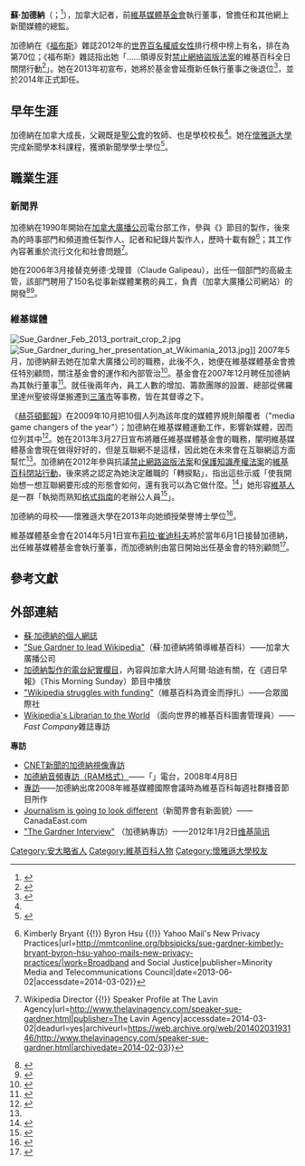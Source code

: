 {{Infobox person
|name        = 蘇·加德納<br />Sue Gardner
|image       = Sue Gardner (40471084743).jpg
|caption     = 2019年的加德納
|image_size  = 
|occupation  =
| birth_date = {{birth date and age|1967|5|11|mf=yes}}
| birth_place = {{BRB}}[[布里奇敦|橋鎮]]
| residence={{USA}}[[加利福尼亞州|加利福尼亞州]][[三藩市|三藩市]]
| nationality = {{CAN}}
| alma_mater  = [[懷雅遜大學|懷雅遜大學]]
| title = [[維基媒體基金會|維基媒體基金會]]執行董事（2007—2014）
}}
'''蘇·加德納'''（{{lang-en|Sue Gardner}}；{{bd|1967年|5月11日}}<ref>{{cite web|url=http://suegardner.org/about/|title=Sue Gardner's Blog|accessdate=25 February 2012|archive-date=2012-07-02|archive-url=https://www.webcitation.org/68rVuWQgi?url=http://suegardner.org/about/|dead-url=yes}}</ref>），加拿大記者，前[[維基媒體基金會|維基媒體基金會]]執行董事，曾擔任{{en-link|CBC.ca|CBC.ca|加拿大廣播公司網站}}和其他網上新聞媒體的總監。

加德納在《[[福布斯|福布斯]]》雜誌2012年的[[世界百名權威女性|世界百名權威女性]]排行榜中榜上有名，排在為第70位；《福布斯》雜誌指出她「……領導反對[[禁止網絡盜版法案|禁止網絡盜版法案]]的維基百科全日關閉行動<ref>{{cite web|title=Sue Gardner|url=http://www.forbes.com/profile/sue-gardner/|publisher=Forbes|accessdate=2014-03-02|archive-date=2016-09-27|archive-url=https://web.archive.org/web/20160927125544/http://www.forbes.com/profile/sue-gardner/|dead-url=no}}</ref>」。她在2013年初宣布，她將於基金會延攬新任執行董事之後退位<ref name="Wikimedia Foundation">{{cite web | url=http://blog.wikimedia.org/2013/03/27/sue-gardner-departure-announcement/ | title=Please read: an announcement from Wikimedia Foundation ED Sue Gardner | work=Wikimedia Blog | date=27 March 2013 | accessdate=29 March 2013 | archive-date=2013-03-30 | archive-url=https://web.archive.org/web/20130330093918/http://blog.wikimedia.org/2013/03/27/sue-gardner-departure-announcement/ | dead-url=no }}</ref>，並於2014年正式卸任。

== 早年生涯 ==
加德納在加拿大{{en-link|霍普港 (安大略省)|Port Hope, Ontario|安大略省霍普港}}成長，父親既是[[加拿大聖公會|聖公會]]的牧師、也是學校校長<ref name="Globe and Mail"/>。她在[[懷雅遜大學|懷雅遜大學]]完成新聞學本科課程，獲頒新聞學學士學位<ref name="Globe and Mail">{{cite news|author=Olivia Stren|title=Wikipedians do it for love. Really|url=http://www.theglobeandmail.com/news/technology/wikipedians-do-it-for-love-really/article1652015/|accessdate=2014-03-02|newspaper=Globe and Mail|date=July 26, 2010|archive-date=2011-12-30|archive-url=https://web.archive.org/web/20111230155940/http://www.theglobeandmail.com/news/technology/wikipedians-do-it-for-love-really/article1652015/|dead-url=no}}</ref>。

== 職業生涯 ==
=== 新聞界 ===
加德納在1990年開始在[[加拿大廣播公司|加拿大廣播公司]]電台部工作，參與《{{en-link|事發當時|As It Happens}}》節目的製作，後來為{{en-link|加國一台|CBC Radio One|加拿大廣播公司電台}}的時事部門和{{en-link|國際新聞世界|Newsworld International}}頻道擔任製作人、記者和紀錄片製作人，歷時十載有餘<ref>{{cite web|title=Sue Gardner {{!}} Kimberly Bryant {{!}} Byron Hsu {{!}} Yahoo Mail's New Privacy Practices|url=http://mmtconline.org/bbsjpicks/sue-gardner-kimberly-bryant-byron-hsu-yahoo-mails-new-privacy-practices/|work=Broadband and Social Justice|publisher=Minority Media and Telecommunications Council|date=2013-06-02|accessdate=2014-03-02}}</ref>；其工作內容著重於流行文化和社會問題<ref>{{cite web|title=Sue Gardner {{!}} Wikipedia Director {{!}} Speaker Profile at The Lavin Agency|url=http://www.thelavinagency.com/speaker-sue-gardner.html|publisher=The Lavin Agency|accessdate=2014-03-02|deadurl=yes|archiveurl=https://web.archive.org/web/20140203193146/http://www.thelavinagency.com/speaker-sue-gardner.html|archivedate=2014-02-03}}</ref>。

她在2006年3月接替克勞德·戈理普（Claude Galipeau），出任一個部門的高級主管，該部門聘用了150名從事新媒體業務的員工，負責{{en-link|CBC.ca|CBC.ca}}（加拿大廣播公司網站）的開發<ref>{{cite web|author=Tara Perkins|title=CBC clicks online|url=http://www.friends.ca/News/Friends_News/archives/articles07190602.asp|work=2006-07-19|publisher=Toronto Star|accessdate=2014-03-02|deadurl=yes|archiveurl=https://web.archive.org/web/20061004053033/http://www.friends.ca/News/Friends_News/archives/articles07190602.asp|archivedate=2006-10-04}}</ref><ref>{{cite web|title=Does CBC.ca run itself?|url=http://www.theteamakers.com/2006/03/02/does-cbcca-run-itself/|publisher=The Tea Makers|date=2006-03-02|accessdate=2014-03-02|archive-date=2015-05-31|archive-url=https://web.archive.org/web/20150531120909/http://www.theteamakers.com/2006/03/02/does-cbcca-run-itself|dead-url=no}}</ref>。

=== 維基媒體 ===
[[File:Sue_Gardner_Feb_2013_portrait_crop_2.jpg|thumb]]
[[File:Sue_Gardner_during_her_presentation_at_Wikimania_2013.jpg|thumb]]]]
2007年5月，加德納辭去她在加拿大廣播公司的職務，此後不久，她便在維基媒體基金會擔任特別顧問，關注基金會的運作和內部管治<ref name="advisor">{{cite news|url=http://wikimediafoundation.org/wiki/Press_releases/New_Consultant_and_Special_Advisor_to_the_Wikimedia_Board_of_Trustees|title=Wikimedia Foundation press release|date=2007-06-27|accessdate=2014-03-02|archive-date=2017-09-19|archive-url=https://web.archive.org/web/20170919171249/https://wikimediafoundation.org/wiki/Press_releases/New_Consultant_and_Special_Advisor_to_the_Wikimedia_Board_of_Trustees|dead-url=no}}</ref>。基金會在2007年12月聘任加德納為其執行董事<ref name="ed">{{cite news|url=http://wikimediafoundation.org/wiki/Press_releases/Sue_Gardner|title="Sue Gardner Hired as Executive Director"|work=Wikimedia Foundation press release|date=2007-12-03|accessdate=2014-03-02|archive-date=2017-09-19|archive-url=https://web.archive.org/web/20170919175609/https://wikimediafoundation.org/wiki/Press_releases/Sue_Gardner|dead-url=no}}</ref>。就任後兩年內，員工人數的增加、籌款團隊的設置、總部從佛羅里達州聖彼得堡搬遷到[[三藩市|三藩市]]等事務，皆在其督導之下。

《[[赫芬頓郵報|赫芬頓郵報]]》在2009年10月把10個人列為該年度的媒體界規則顛覆者（"media game changers of the year"）；加德納在維基媒體運動工作，影響新媒體，因而位列其中<ref name="huffpost">{{cite news|url=http://www.huffingtonpost.com/2009/10/29/huffpost-game-changers-wh_n_337129.html?slidenumber=IYkFqRf71RU%3D#slide_image|title=Game Changers: Who Is The Ultimate Game Changer In Media? – Sue Gardner|publisher=The Huffington Post|date=2010-03-18|accessdate=2014-03-02|archive-date=2016-08-11|archive-url=https://web.archive.org/web/20160811195903/http://www.huffingtonpost.com/2009/10/29/huffpost-game-changers-wh_n_337129.html?slidenumber=IYkFqRf71RU%3D#slide_image|dead-url=no}}</ref>。她在2013年3月27日宣布將離任維基媒體基金會的職務，闡明維基媒體基金會現在做得好好的，但是互聯網不是這樣，因此她在未來會在互聯網這方面幫忙<ref name="Wikimedia Foundation"/>。加德納在2012年參與抗議[[禁止網路盜版法案|禁止網路盜版法案]]和[[保護知識產權法案|保護知識產權法案]]的[[反SOPA和PIPA抗議|維基百科閉站行動]]，後來將之認定為她決定離職的「轉捩點」，指出這些示威「使我開始想一想互聯網要形成的形態會如何，還有我可以為它做什麼。<ref>{{cite news |author=Amy Chozick |coauthors= |title=Leader of Foundation Behind Wikipedia to Step Down |url=http://query.nytimes.com/gst/fullpage.html?res=9D07E7D7173DF93BA15750C0A9659D8B63&ref=wikipedia |quote= |pages= |work=New York Times |location= |date=March 28, 2013 |accessdate=2013-05-30 |archive-date=2017-03-06 |archive-url=https://web.archive.org/web/20170306212115/https://query.nytimes.com/gst/fullpage.html?res=9D07E7D7173DF93BA15750C0A9659D8B63&ref=wikipedia |dead-url=no }}</ref>」她形容[[維基人|維基人]]是一群「執拗而熟知[[格式指南|格式指南]]的老辦公人員<ref>{{cite news |author=Aaron Sharp |coauthors= |title=Is this the decline of Wikipedia? A third of staff have QUIT complaining site bosses have 'lowered the bar' on quality |url=http://www.dailymail.co.uk/sciencetech/article-2477432/Is-decline-Wikipedia-A-staff-quit-site-thanks-dumbed-software-auto-delete-tools.html |work=Daily Mail |date=October 26, 2013 |accessdate=2013-10-27 |archive-date=2016-03-31 |archive-url=https://web.archive.org/web/20160331225814/http://www.dailymail.co.uk/sciencetech/article-2477432/Is-decline-Wikipedia-A-staff-quit-site-thanks-dumbed-software-auto-delete-tools.html |dead-url=no }}</ref>」。

加德納的母校——懷雅遜大學在2013年向她頒授榮譽博士學位<ref>{{cite web|title=Hon docs|url=http://ryerson.ca/ryersontoday/data/news/2013/05/20130524_hondocs.html|work=Ryerson Today|publisher=Ryerson University|access-date=2014-03-02|archive-url=https://web.archive.org/web/20131127002356/http://ryerson.ca/ryersontoday/data/news/2013/05/20130524_hondocs.html|archive-date=2013-11-27|dead-url=yes}}</ref>。

維基媒體基金會在2014年5月1日宣布[[莉拉·崔迪科夫|莉拉·崔迪科夫]]將於當年6月1日接替加德納，出任維基媒體基金會執行董事，而加德納則由當日開始出任基金會的特別顧問<ref>{{cite web|title=Wikipedia's New Chief: From Soviet Union to World's Sixth-Largest Site|url=http://blogs.wsj.com/digits/2014/05/01/wikipedia-names-software-executive-tretikov-as-new-chief/|work=[[Wall_Street_Journal|Wall Street Journal]]|accessdate=5 May 2014|archive-date=2016-03-03|archive-url=https://web.archive.org/web/20160303173701/http://blogs.wsj.com/digits/2014/05/01/wikipedia-names-software-executive-tretikov-as-new-chief/|dead-url=no}}</ref>。

== 參考文獻 ==
{{Reflist|30em}}

== 外部連結 ==
{{Portal box|人物|加拿大}}
{{Commons category|Sue Gardner}}
* [http://www.suegardner.org/ 蘇·加德納的個人網誌] {{Wayback|url=http://www.suegardner.org/ |date=20210504193221 }}
* [https://web.archive.org/web/20120922000924/http://www.insidethecbc.com/sue-gardner-to-lead-wikipedia/ "Sue Gardner to lead Wikipedia"]（蘇·加德納將領導維基百科）——加拿大廣播公司
* [http://archives.cbc.ca/arts_entertainment/poetry/clips/11133/ 加德納製作的電台紀實欄目]{{Wayback|url=http://archives.cbc.ca/arts_entertainment/poetry/clips/11133/ |date=20110629025024 }}，內容與加拿大詩人阿爾·珀迪有關，在《週日早報》（This Morning Sunday）節目中播放
* [https://web.archive.org/web/20080906220225/http://www.upi.com/NewsTrack/Top_News/2008/03/12/wikipedia_struggles_with_funding/4172/ "Wikipedia struggles with funding"]（維基百科為資金而掙扎）——合眾國際社
* [http://www.fastcompany.com/magazine/154/librarian-to-the-world.html Wikipedia's Librarian to the World] {{Wayback|url=http://www.fastcompany.com/magazine/154/librarian-to-the-world.html |date=20120507155751 }}（面向世界的維基百科圖書管理員）——''Fast Company''雜誌專訪

{{Wikinews|en:Interview with Sue Gardner of the Wikimedia Foundation|維基媒體基金會蘇·加德納專訪}}
'''專訪'''
* [https://web.archive.org/web/20080509053737/http://www.cnettv.com/9742-1_53-32449.html CNET新聞的加德納視像專訪]
* [http://www.cbc.ca/soundslikecanada/media/20080408web-apr8-2wiki.ram 加德納音頻專訪（RAM格式）]{{Wayback|url=http://www.cbc.ca/soundslikecanada/media/20080408web-apr8-2wiki.ram |date=20090325054312 }}——「{{en-link|聽起來像加拿大|Sounds Like Canada}}」電台，2008年4月8日
* [https://web.archive.org/web/20081205065956/http://wikipediaweekly.org/2008/08/04/episode-59-interview-wsue-gardner/ 專訪]——加德納出席2008年維基媒體國際會議時為維基百科每週社群播音節目所作
* [http://dailygleaner.canadaeast.com/opinion/article/864746 Journalism is going to look different]{{Wayback|url=http://dailygleaner.canadaeast.com/opinion/article/864746 |date=20110716094347 }}（新聞界會有新面貌）——CanadaEast.com
* [https://en.wikipedia.org/wiki/Wikipedia:Wikipedia_Signpost/2012-01-02/Interview "The Gardner Interview"] {{Wayback|url=https://en.wikipedia.org/wiki/Wikipedia:Wikipedia_Signpost/2012-01-02/Interview |date=20210506223229 }}（加德納專訪）——2012年1月2日[[维基简讯|维基简讯]]

{{維基百科}}

{{DEFAULTSORT:Gardner, Sue}}
[[Category:安大略省人|Category:安大略省人]]
[[Category:維基百科人物|Category:維基百科人物]]
[[Category:懷雅遜大學校友|Category:懷雅遜大學校友]]
